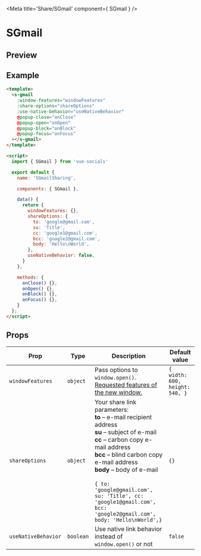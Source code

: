 
<Meta title='Share/SGmail' component={ SGmail } />

<style>{`
  .custom-preview .base-canvas {
    height: auto;
  }
`}</style>

# SGmail

## Preview

<Preview className="custom-preview">
  <Story id='share-sgmail--default' />
</Preview>

## Example

```html
<template>
  <s-gmail
    :window-features="windowFeatures"
    :share-options="shareOptions"
    :use-native-behavior="useNativeBehavior"
    @popup-close="onClose"
    @popup-open="onOpen"
    @popup-block="onBlock"
    @popup-focus="onFocus"
  ></s-gmail>
</template>

<script>
  import { SGmail } from 'vue-socials'

  export default {
    name: 'SGmailSharing',

    components: { SGmail },

    data() {
      return {
        windowFeatures: {},
        shareOptions: {
          to: 'google@gmail.com',
          su: 'Title',
          cc: 'google1@gmail.com',
          bcc: 'google2@gmail.com',
          body: 'Hello\nWorld',
        },
        useNativeBehavior: false,
      }
    },

    methods: {
      onClose() {},
      onOpen() {},
      onBlock() {},
      onFocus() {},
    }
  };
</script>
```

## Props

| Prop | Type | Description | Default value |
| ------ | ------ | ------ | ------ |
`windowFeatures` | `object` | Pass options to `window.open()`. [Requested features of the new window.](https://developer.mozilla.org/en-US/docs/Web/API/Window/open#window_features) | `{ width: 600, height: 540, }`
`shareOptions` | `object` | Your share link parameters: <br /> **to** – e-mail recipient address <br /> **su** – subject of e-mail <br /> **cc** – carbon copy e-mail address <br />  **bcc** – blind carbon copy e-mail address <br />  **body** – body of e-mail <br /> <br /> ```{ to: 'google@gmail.com', su: 'Title', cc: 'google1@gmail.com', bcc: 'google2@gmail.com', body: 'Hello\nWorld',}``` | `{}`
`useNativeBehavior` | `boolean` | Use native link behavior instead of `window.open()` or not | `false`

